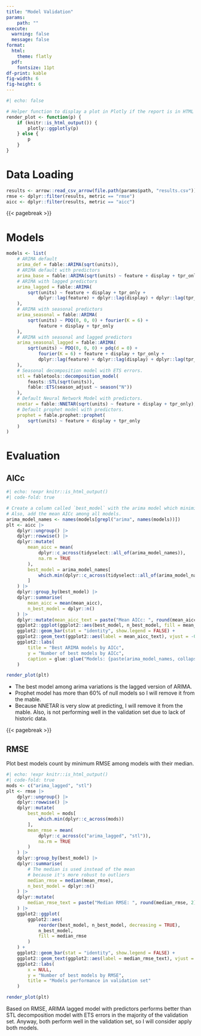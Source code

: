 ```yaml
---
title: "Model Validation"
params:
    path: ""
execute:
  warning: false
  message: false
format:
  html:
    theme: flatly
  pdf:
    fontsize: 11pt
df-print: kable
fig-width: 6
fig-height: 6
---
```


```r
#| echo: false

# Helper function to display a plot in Plotly if the report is in HTML format.
render_plot <- function(p) {
    if (knitr::is_html_output()) {
        plotly::ggplotly(p)
    } else {
        p
    }
}
```

# Data Loading

```r
results <- arrow::read_csv_arrow(file.path(params$path, "results.csv"))
rmse <- dplyr::filter(results, metric == "rmse")
aicc <- dplyr::filter(results, metric == "aicc")
```

{{< pagebreak >}}

# Models
```r
models <- list(
    # ARIMA default
    arima_def = fable::ARIMA(sqrt(units)),
    # ARIMA default with predictors
    arima_base = fable::ARIMA(sqrt(units) ~ feature + display + tpr_only),
    # ARIMA with lagged predictors
    arima_lagged = fable::ARIMA(
        sqrt(units) ~ feature + display + tpr_only +
            dplyr::lag(feature) + dplyr::lag(display) + dplyr::lag(tpr_only)
    ),
    # ARIMA with seasonal predictors
    arima_seasonal = fable::ARIMA(
        sqrt(units) ~ PDQ(0, 0, 0) + fourier(K = 6) +
            feature + display + tpr_only
    ),
    # ARIMA with seasonal and lagged predictors
    arima_seasonal_lagged = fable::ARIMA(
        sqrt(units) ~ PDQ(0, 0, 0) + pdq(d = 0) +
            fourier(K = 6) + feature + display + tpr_only +
            dplyr::lag(feature) + dplyr::lag(display) + dplyr::lag(tpr_only)
    ),
    # Seasonal decomposition model with ETS errors.
    stl = fabletools::decomposition_model(
        feasts::STL(sqrt(units)),
        fable::ETS(season_adjust ~ season("N"))
    ),
    # Default Neural Network Model with predictors.
    nnetar = fable::NNETAR(sqrt(units) ~ feature + display + tpr_only),
    # Default prophet model with predictors.
    prophet = fable.prophet::prophet(
        sqrt(units) ~ feature + display + tpr_only
    )
)
```

# Evaluation
## AICc 

```r
#| echo: !expr knitr::is_html_output()
#| code-fold: true

# Create a column called `best_model` with the arima model which minimizes AICc, then count them.
# Also, add the mean AICc among all models.
arima_model_names <- names(models[grepl("arima", names(models))])
plt <- aicc |>
    dplyr::ungroup() |>
    dplyr::rowwise() |>
    dplyr::mutate(
        mean_aicc = mean(
            dplyr::c_across(tidyselect::all_of(arima_model_names)),
            na.rm = TRUE
        ),
        best_model = arima_model_names[
            which.min(dplyr::c_across(tidyselect::all_of(arima_model_names)))
        ]
    ) |>
    dplyr::group_by(best_model) |>
    dplyr::summarise(
        mean_aicc = mean(mean_aicc),
        n_best_model = dplyr::n()
    ) |>
    dplyr::mutate(mean_aicc_text = paste("Mean AICc: ", round(mean_aicc, 2))) |>
    ggplot2::ggplot(ggplot2::aes(best_model, n_best_model, fill = mean_aicc)) +
    ggplot2::geom_bar(stat = "identity", show.legend = FALSE) +
    ggplot2::geom_text(ggplot2::aes(label = mean_aicc_text), vjust = -0.5) +
    ggplot2::labs(
        title = "Best ARIMA models by AICc",
        y = "Number of best models by AICc",
        caption = glue::glue("Models: {paste(arima_model_names, collapse = ', ')}"),
    )

render_plot(plt)
```

- The best model among arima variations is the lagged version of ARIMA.
- Prophet model has more than 60% of null models so I will remove it from the mable.
- Because NNETAR is very slow at predicting, I will remove it from the mable. Also, is not performing well in the validation set due to lack of historic data.

{{< pagebreak >}}

## RMSE

Plot best models count by minimum RMSE among models with their median.

```r
#| echo: !expr knitr::is_html_output()
#| code-fold: true
mods <- c("arima_lagged", "stl")
plt <- rmse |>
    dplyr::ungroup() |>
    dplyr::rowwise() |>
    dplyr::mutate(
        best_model = mods[
            which.min(dplyr::c_across(mods))
        ],
        mean_rmse = mean(
            dplyr::c_across(c("arima_lagged", "stl")),
            na.rm = TRUE
        )
    ) |>
    dplyr::group_by(best_model) |>
    dplyr::summarise(
        # The median is used instead of the mean
        # because it's more robust to outliers
        median_rmse = median(mean_rmse),
        n_best_model = dplyr::n()
    ) |>
    dplyr::mutate(
        median_rmse_text = paste("Median RMSE: ", round(median_rmse, 2))
    ) |>
    ggplot2::ggplot(
        ggplot2::aes(
            reorder(best_model, n_best_model, decreasing = TRUE),
            n_best_model,
            fill = median_rmse
        )
    ) +
    ggplot2::geom_bar(stat = "identity", show.legend = FALSE) +
    ggplot2::geom_text(ggplot2::aes(label = median_rmse_text), vjust = -0.5) +
    ggplot2::labs(
        x = NULL,
        y = "Number of best models by RMSE",
        title = "Models performance in validation set"
    )

render_plot(plt)
```

Based on RMSE, ARIMA lagged model with predictors performs better than STL decomposition model with ETS errors in the majority of the validation set.
Anyway, both perform well in the validation set, so I will consider apply both models.